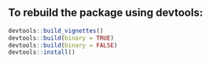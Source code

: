 ## To rebuild the package using devtools:

```r
devtools::build_vignettes()
devtools::build(binary = TRUE)
devtools::build(binary = FALSE)
devtools::install()
```
